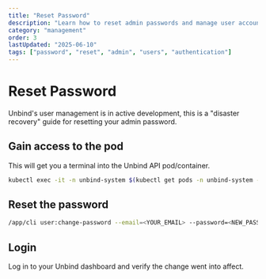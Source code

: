 ```yaml
---
title: "Reset Password"
description: "Learn how to reset admin passwords and manage user account access in your Unbind installation."
category: "management"
order: 3
lastUpdated: "2025-06-10"
tags: ["password", "reset", "admin", "users", "authentication"]
---
```



# Reset Password

<Callout type="warning">
Unbind's user management is in active development, this is a "disaster recovery" guide for resetting your admin password.
</Callout>

## Gain access to the pod
This will get you a terminal into the Unbind API pod/container.

```bash copy
kubectl exec -it -n unbind-system $(kubectl get pods -n unbind-system -l app=unbind-api -o jsonpath='{.items[0].metadata.name}') -- /bin/bash
```

## Reset the password

```bash copy
/app/cli user:change-password --email=<YOUR_EMAIL> --password=<NEW_PASSWORD>
```

## Login
Log in to your Unbind dashboard and verify the change went into affect.